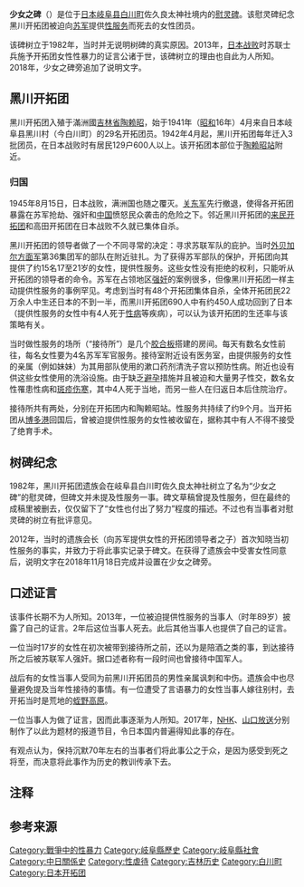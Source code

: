 {{Infobox monument
|monument_name = 少女之碑
|native_name   = 乙女の碑
|native_name_lang   = ja
|image         = [[File:乙女の碑.jpg|200px]]
{{maplink|frame=yes|plain=yes|type=point|zoom=13|frame-align=center|frame-width=300|coord={{coord|35|35|54.4|N|137|18|55|E}}}}
|caption       = 
|location      = {{JPN}}<br />[[岐阜县|岐阜县]][[加茂郡|加茂郡]][[白川町|白川町]]黑川7568番地<br />佐久良太神社境内
|designer      =
|type          = [[慰灵碑|慰灵碑]]
|material      =
|length        =
|width         =
|height        =
|begin         =
|complete      = 1982年
|open          =
|dedicated_to  =
|map_image     = 
|map_text      = 
|map_width     = 
| coords = yes
|coordinates   = {{coord|35|35|54.4|N|137|18|55|E|region:JP|display=inline,title|name=佐久良太神社}}
|lat           = 
|long          = 
|extra         =
}}
'''少女之碑'''（{{jpn|j=乙女の碑|rm=Otome no Hi|hg=おとめのひ}}）是位于[[日本|日本]][[岐阜县|岐阜县]][[白川町|白川町]]佐久良太神社境内的[[慰灵碑|慰灵碑]]。该慰灵碑纪念黑川开拓团被迫向[[苏联武装力量|苏军]]提供[[性服务|性服务]]而死去的女性团员。

该碑树立于1982年，当时并无说明树碑的真实原因。2013年，[[日本投降|日本战败]]时苏联士兵施予开拓团女性性暴力的证言公诸于世，该碑树立的理由也自此为人所知。2018年，少女之碑旁追加了说明文字。

== 黑川开拓团 ==
{{main|满蒙开拓团}}
黑川开拓团入殖于滿洲國[[吉林省_(满洲国)|吉林省]][[陶赖昭镇|陶赖昭]]，始于1941年（[[昭和|昭和]]16年）4月来自日本岐阜县黑川村（今白川町）的29名开拓团员。1942年4月起，黑川开拓团每年迁入3批团员，在日本战败时有居民129户600人以上。该开拓团本部位于[[陶赖昭站|陶赖昭站]]附近。{{r|平井}}

=== 归国 ===
{{main|引扬者}}
1945年8月15日，日本战败，满洲国也随之覆灭。[[关东军|关东军]]先行撤退，使得各开拓团暴露在苏军抢劫、强奸和[[中華民國大陸時期|中国]]愤怒民众袭击的危险之下。{{r|平井}}邻近黑川开拓团的[[来民开拓团|来民开拓团]]和高田开拓团在日本战败不久就已集体自杀。{{r|松田|伊藤}}

黑川开拓团的领导者做了一个不同寻常的决定：寻求苏联军队的庇护。当时[[外贝加尔方面军|外贝加尔方面军]]第36集团军的部队在附近驻扎。为了获得苏军部队的保护，开拓团向其提供了约15名17至21岁{{r|伊藤}}的女性，提供性服务。这些女性没有拒绝的权利，只能听从开拓团的领导者的命令。{{r|松田}}苏军在占领地区[[强奸|强奸]]的案例很多，但像黑川开拓团一样主动提供性服务的事例罕见。考虑到当时有48个开拓团集体自杀，全体开拓团民22万余人{{Notetag|也有27万、32万人的说法}}中生还日本的不到一半{{r|筒井}}，而黑川开拓团690人中有约450人成功回到了日本（提供性服务的女性中有4人死于[[性病|性病]]等疾病{{r|秋山}}），可以认为该开拓团的生还率与该策略有关。{{r|平井}}

当时做性服务的场所（“接待所”）是几个[[胶合板|胶合板]]搭建的房间。每天有数名女性前往，每名女性要为4名苏军军官服务。接待室附近设有医务室，由提供服务的女性的亲属（例如妹妹）为其用部队使用的漱口药剂清洗子宫以预防性病。附近也设有供这些女性使用的洗浴设施。由于缺乏[[避孕|避孕]]措施并且被迫和大量男子性交，数名女性罹患性病和[[斑疹伤寒|斑疹伤寒]]，其中4人死于当地，而另一些人在归返日本后住院治疗。{{r|Abema}}

接待所共有两处，分别在开拓团内和陶赖昭站。性服务共持续了约9个月{{NoteTag|一说为1945年9月至11月{{r|伊藤}}}}。当开拓团从[[博多港|博多港]]回国后，曾被迫提供性服务的女性被收留在{{lj|二日市保养所|二日市保養所}}，据称其中有人不得不接受了绝育手术。{{r|松田}}

== 树碑纪念 ==
1982年，黑川开拓团遗族会在岐阜县白川町佐久良太神社树立了名为“少女之碑”的慰灵碑，但碑文并未提及性服务一事。{{r|松田}}碑文草稿曾提及性服务，但在最终的成稿里被删去，仅仅留下了“女性也付出了努力”程度的描述。不过也有当事者对慰灵碑的树立有批评意见。{{r|平井2}}

2012年，当时的遗族会长（向苏军提供女性的开拓团领导者之子）首次知晓当初性服务的事实，并致力于将此事实记录于碑文。{{r|Abema}}在获得了遗族会中受害女性同意后，说明文字在2018年11月18日完成并设置在少女之碑旁。{{r|岐阜|伊藤}}

== 口述证言 ==
该事件长期不为人所知。2013年，一位被迫提供性服务的当事人（时年89岁）披露了自己的证言。2年后这位当事人死去。{{r|Abema}}此后其他当事人也提供了自己的证言。

一位当时17岁的女性在初次被带到接待所之前，还以为是陪酒之类的事，到达接待所之后被苏联军人强奸。据口述者称有一段时间也曾接待中国军人。{{r|朝日}}

战后有的女性当事人受同为前黑川开拓团员的男性亲属讽刺和中伤。{{r|Abema|平井}}遗族会中也尽量避免提及当年性接待的事情。{{r|平井}}有一位遭受了言语暴力的女性当事人嫁往别村，去开拓当时是荒地的[[蛭野高原|蛭野高原]]。{{r|Abema|松田}}

一位当事人为{{lj|满蒙开拓和平纪念馆|満蒙開拓平和記念館}}做了证言，因而此事逐渐为人所知。2017年，[[日本放送協會|NHK]]、[[山口放送|山口放送]]分别制作了以此为题材的报道节目，令日本国内普遍得知此事的存在。{{r|松田}}

有观点认为，保持沉默70年左右的当事者们将此事公之于众，是因为感受到死之将至，而决意将此事作为历史的教训传承下去。{{r|松田}}

== 注释 ==
{{notefoot}}
{{notelist}}

== 参考来源 ==
{{reflist|refs=
<ref name=平井>{{Cite web|author=平井美帆|date=2017-08-23|url=https://gendai.ismedia.jp/articles/-/52608|script-title=ja:ソ連兵の「性接待」を命じられた乙女たちの、70年後の告白 - 満州・黒川開拓団「乙女の碑」は訴える|website=現代ビジネス|publisher=講談社|accessdate=2019-07-07|language=ja|archive-date=2020-01-09|archive-url=https://web.archive.org/web/20200109110710/https://gendai.ismedia.jp/articles/-/52608|dead-url=no}}</ref>
<ref name=松田>{{Cite journal|author=松田澄子|script-title=満洲へ渡った女性たちの役割と性暴力被害|date=2018-03-15|publisher=山形県立米沢女子短期大学附属生活文化研究所|journal=山形県立米沢女子短期大学附属生活文化研究所報告|volume=45|url=http://id.nii.ac.jp/1425/00000326/|pages=21-36|language=ja}}</ref>
<ref name=秋山>{{Cite news|script-title=ja:告白　岐阜・黒川　満蒙（まんもう）開拓団７３年の記録　川恵実（めぐみ）、ＮＨＫ ＥＴＶ特集取材班|author=秋山千佳|date=2020-06-21|language=ja|newspaper=东京新闻|url=https://www.tokyo-np.co.jp/article/36801|accessdate=2020-11-19|archive-date=2020-11-27|archive-url=https://web.archive.org/web/20201127052032/https://www.tokyo-np.co.jp/article/36801|dead-url=no}}</ref>
<ref name=筒井>{{Cite book|author=筒井五郎|script-title=ja:鉄道自警村-私説・満州移民史-|publisher=日本図書刊行会|date=1997|isbn=978-4890395620|language=ja|id={{NCID|BA33374542}}}}</ref>
<ref name="Abema">{{Cite web|author=|date=2019-03-13|url=https://abematimes.com/posts/5880991|script-title=ja:ソ連兵に性接待、帰国後はいわれなき差別…満蒙開拓団の女性たちが語り始めた悲劇|website=AbemaTIMES|publisher=AbemaTV|accessdate=2019-07-07|language=ja|archive-date=2019-03-30|archive-url=https://web.archive.org/web/20190330070231/https://abematimes.com/posts/5880991|dead-url=no}}</ref>
<ref name="平井2">{{Cite web|author=平井美帆|date=2017-08-24|url=https://gendai.ismedia.jp/articles/-/52609|script-title=ja:あの地獄を忘れられない…満州で「性接待」を命じられた女たちの嘆き -～開拓団「乙女の碑」は訴える【後編】|website=現代ビジネス|publisher=講談社|accessdate=2019-07-07|language=ja|archive-date=2020-11-27|archive-url=https://web.archive.org/web/20201127154454/https://gendai.ismedia.jp/articles/-/52609|dead-url=no}}</ref>
<ref name=岐阜>{{Cite web|script-title=ja:乙女の碑「接待」刻む　黒川開拓団遺族会長が謝罪|publisher=岐阜新闻|year=2018|accessdate=2020-11-19|language=ja|url=https://www.gifu-np.co.jp/tokusyu/tokusyu/kurokawa/201001-7616.html|archive-date=2020-11-27|archive-url=https://web.archive.org/web/20201127120824/https://www.gifu-np.co.jp/tokusyu/tokusyu/kurokawa/201001-7616.html|dead-url=no}}</ref>
<ref name=朝日>{{Cite news|author=|date=2018-08-15|url=https://www.asahi.com/articles/ASL877WN3L87OIPE03B.html|script-title=ja:開拓団の「性接待」告白　「なかったことにできない」|website=朝日新聞デジタル|publisher=朝日新聞社|accessdate=2019-07-07|language=ja|archive-date=2020-12-21|archive-url=https://web.archive.org/web/20201221152650/https://www.asahi.com/articles/ASL877WN3L87OIPE03B.html|dead-url=no}}</ref>
<ref name=伊藤>{{Cite news|url=https://asahichinese-f.com/society/11966843|title=戰時開拓團「少女之碑」立文 逾4千字血淚述說性接待歷史|author=伊藤智章|date=2018-11-25|website=朝日新闻中文网}}</ref>
}}
{{大日本帝国对中国东北的农业殖民}}
[[Category:戰爭中的性暴力|Category:戰爭中的性暴力]]
[[Category:岐阜縣歷史|Category:岐阜縣歷史]]
[[Category:岐阜縣社會|Category:岐阜縣社會]]
[[Category:中日關係史|Category:中日關係史]]
[[Category:性虐待|Category:性虐待]]
[[Category:吉林历史|Category:吉林历史]]
[[Category:白川町|Category:白川町]]
[[Category:日本开拓团|Category:日本开拓团]]